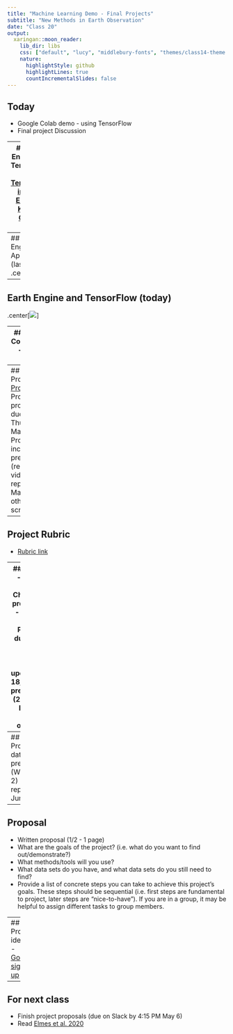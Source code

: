 ```yaml
---
title: "Machine Learning Demo - Final Projects"
subtitle: "New Methods in Earth Observation"
date: "Class 20"
output:
  xaringan::moon_reader:
    lib_dir: libs
    css: ["default", "lucy", "middlebury-fonts", "themes/class14-theme.css"]
    nature:
      highlightStyle: github
      highlightLines: true
      countIncrementalSlides: false
---
```

## Today
- Google Colab demo - using TensorFlow
- Final project Discussion

---
## Earth Engine and TensorFlow
- [TensorFlow in Earth Engine](https://developers.google.com/earth-engine/guides/tensorflow#:~:text=Although%20TensorFlow%20models%20are%20developed,exporting%20imagery%20in%20TFRecord%20format.&text=See%20the%20TFRecord%20page%20to,writes%20data%20to%20TFRecord%20files.)
- [Keras](https://keras.io/about/) 
- [Google Colab](https://research.google.com/colaboratory/faq.html#:~:text=Colaboratory%2C%20or%20%E2%80%9CColab%E2%80%9D%20for,learning%2C%20data%20analysis%20and%20education.)



---
## Earth Engine Only Approach (last class)
.center[![](figures/11/ee_only.png)]


---
## Earth Engine and TensorFlow (today)
.center[![](figures/11/ee_plus_tf.png)]



---
## Google Colab demo
- [link to demo](https://colab.research.google.com/github/google/earthengine-api/blob/master/python/examples/ipynb/TF_demo1_keras.ipynb#scrollTo=ZcjQnHH8zT4q)


---
## Final Project 
- [Project list](https://github.com/agroimpacts/geog287387/blob/class/s2021/docs/projects.md)
- Project proposal due Thursday May 6
- Project includes presentation (recorded video) and report (R Markdown, other scripts)

---
## Project Rubric
- [Rubric link](https://github.com/agroimpacts/geog287387/blob/class/s2021/docs/general-information.md)

---
## Schedule
- Tuesday (May 4). Check-in on project ideas
- Thursday (May 6). Proposals due by 4:15 PM (on Slack)
- Project updates (May 18, 25). Short presentations (2-3 slides). Focus on main obstacles.

---
## Final Project due dates
- Video presentation (Weds June 2)
- Final report (Fri June 4)

---
## Proposal
- Written proposal (1/2 - 1 page)
 - What are the goals of the project? (i.e. what do you want to find out/demonstrate?)
 - What methods/tools will you use?
 - What data sets do you have, and what data sets do you still need to find?
 - Provide a list of concrete steps you can take to achieve this project's goals. These steps should be sequential (i.e. first steps are fundamental to project, later steps are "nice-to-have"). If you are in a group, it may be helpful to assign different tasks to group members.

---
## Project ideas
- [Google sign-up](https://docs.google.com/spreadsheets/d/1h42PUu3rfIO2NpAh4oiVoLo0K0miPSvkUeXnBXHccDY/edit?usp=sharing)


---
## For next class
- Finish project proposals (due on Slack by 4:15 PM May 6)
- Read [Elmes et al. 2020](https://doi.org/10.3390/rs12061034)





